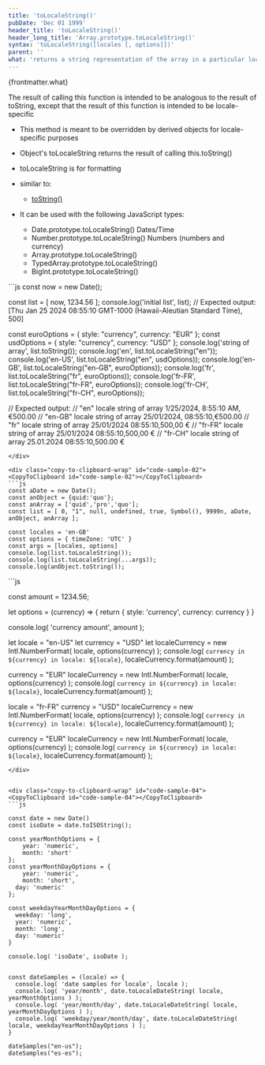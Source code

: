 ```yaml
---
title: 'toLocaleString()'
pubDate: 'Dec 01 1999'
header_title: 'toLocaleString()'
header_long_title: 'Array.prototype.toLocaleString()'
syntax: 'toLocaleString([locales [, options]])'
parent: ''
what: 'returns a string representation of the array in a particular locale'
---
```


{frontmatter.what}

The result of calling this function is intended to be analogous to the result of toString, except that the result of this function is intended to be locale-specific

- This method is meant to be overridden by derived objects for locale-specific purposes
- Object's toLocaleString returns the result of calling this.toString()

- toLocaleString is for formatting
- similar to:
  - [toString()](../../Array/tostring/)
- It can be used with the following JavaScript types:
  - Date.prototype.toLocaleString() Dates/Time
  - Number.prototype.toLocaleString() Numbers (numbers and currency)
  - Array.prototype.toLocaleString()
  - TypedArray.prototype.toLocaleString()
  - BigInt.prototype.toLocaleString()

<div class="copy-to-clipboard-wrap" id="code-sample-01">
<CopyToClipboard id="code-sample-01"></CopyToClipboard>
```js
const now = new Date();

const list = [ now, 1234.56 ];
console.log('initial list', list);
// Expected output: [Thu Jan 25 2024 08:55:10 GMT-1000 (Hawaii-Aleutian Standard Time), 500]

const euroOptions = { style: "currency", currency: "EUR" };
const usdOptions = { style: "currency", currency: "USD" };
console.log('string of array', list.toString());
console.log('en', list.toLocaleString("en"));
console.log('en-US', list.toLocaleString("en", usdOptions));
console.log('en-GB', list.toLocaleString("en-GB", euroOptions));
console.log('fr', list.toLocaleString("fr", euroOptions));
console.log('fr-FR', list.toLocaleString("fr-FR", euroOptions));
console.log('fr-CH', list.toLocaleString("fr-CH", euroOptions));

// Expected output: 
// "en"    locale string of array 1/25/2024, 8:55:10 AM,€500.00
// "en-GB" locale string of array 25/01/2024, 08:55:10,€500.00
// "fr"    locale string of array 25/01/2024 08:55:10,500,00 €
// "fr-FR" locale string of array 25/01/2024 08:55:10,500,00 €
// "fr-CH" locale string of array 25.01.2024 08:55:10,500.00 €
```
</div>

<div class="copy-to-clipboard-wrap" id="code-sample-02">
<CopyToClipboard id="code-sample-02"></CopyToClipboard>
```js
const aDate = new Date();
const anObject = {quid:'quo'};
const anArray = ['quid','pro','quo'];
const list = [ 0, "1", null, undefined, true, Symbol(), 9999n, aDate, anObject, anArray ];

const locales = 'en-GB'
const options = { timeZone: 'UTC' }
const args = [locales, options]
console.log(list.toLocaleString());
console.log(list.toLocaleString(...args));
console.log(anObject.toString());
```
</div>


<div class="copy-to-clipboard-wrap" id="code-sample-03">
<CopyToClipboard id="code-sample-03"></CopyToClipboard>
```js

const amount = 1234.56;

let options = (currency) => { return { style: 'currency', currency: currency } }

console.log( 'currency amount', amount );

let locale = "en-US"
let currency = "USD"
let localeCurrency = new Intl.NumberFormat( locale, options(currency) );
console.log( `currency in ${currency} in locale: ${locale}`, localeCurrency.format(amount) );

currency = "EUR"
localeCurrency = new Intl.NumberFormat( locale, options(currency) );
console.log( `currency in ${currency} in locale: ${locale}`, localeCurrency.format(amount) );

locale = "fr-FR"
currency = "USD"
localeCurrency = new Intl.NumberFormat( locale, options(currency) );
console.log( `currency in ${currency} in locale: ${locale}`, localeCurrency.format(amount) );

currency = "EUR"
localeCurrency = new Intl.NumberFormat( locale, options(currency) );
console.log( `currency in ${currency} in locale: ${locale}`, localeCurrency.format(amount) );

```
</div>


<div class="copy-to-clipboard-wrap" id="code-sample-04">
<CopyToClipboard id="code-sample-04"></CopyToClipboard>
```js

const date = new Date()
const isoDate = date.toISOString();

const yearMonthOptions = {
	year: 'numeric',
	month: 'short'
};
const yearMonthDayOptions = {
	year: 'numeric',
	month: 'short',
  day: 'numeric'
};

const weekdayYearMonthDayOptions = {
  weekday: 'long',
  year: 'numeric',
  month: 'long',
  day: 'numeric'
}

console.log( 'isoDate', isoDate );


const dateSamples = (locale) => {
  console.log( 'date samples for locale', locale );
  console.log( 'year/month', date.toLocaleDateString( locale, yearMonthOptions ) );
  console.log( 'year/month/day', date.toLocaleDateString( locale, yearMonthDayOptions ) );
  console.log( 'weekday/year/month/day', date.toLocaleDateString( locale, weekdayYearMonthDayOptions ) );
}

dateSamples("en-us");
dateSamples("es-es");
```
</div>
